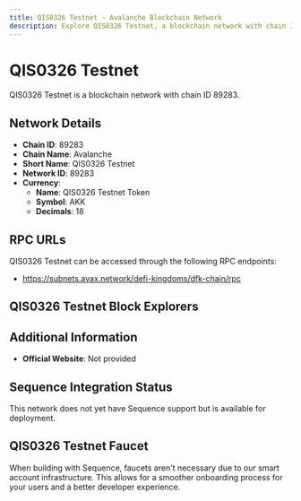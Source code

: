 ```yaml
--- 
title: QIS0326 Testnet - Avalanche Blockchain Network
description: Explore QIS0326 Testnet, a blockchain network with chain ID 89283. Learn about its native currency, QIS0326 Testnet Token, and how to interact with the network.
---
```


# QIS0326 Testnet

QIS0326 Testnet is a blockchain network with chain ID 89283.

## Network Details

- **Chain ID**: 89283
- **Chain Name**: Avalanche
- **Short Name**: QIS0326 Testnet
- **Network ID**: 89283
- **Currency**: 
  - **Name**: QIS0326 Testnet Token
  - **Symbol**: AKK
  - **Decimals**: 18

## RPC URLs

QIS0326 Testnet can be accessed through the following RPC endpoints:

- https://subnets.avax.network/defi-kingdoms/dfk-chain/rpc

## QIS0326 Testnet Block Explorers



## Additional Information

- **Official Website**: Not provided

## Sequence Integration Status

This network does not yet have Sequence support but is available for deployment.

## QIS0326 Testnet Faucet

When building with Sequence, faucets aren't necessary due to our smart account infrastructure. This allows for a smoother onboarding process for your users and a better developer experience.
